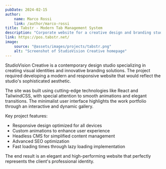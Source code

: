 ```yaml
---
pubDate: 2024-02-15
author:
    name: Marco Rossi
    link: /author/marco-rossi
title: Tabstr - Modern Tab Management System
description: "Corporate website for a creative design and branding studio"
link: https://pos.tabstr.net/
image:
    source: "@assets/images/projects/tabstr.png"
    alt: "Screenshot of StudioVision Creative homepage"
---
```


StudioVision Creative is a contemporary design studio specializing in creating visual identities and innovative branding solutions. The project required developing a modern and responsive website that would reflect the studio's sophisticated aesthetic.

The site was built using cutting-edge technologies like React and TailwindCSS, with special attention to smooth animations and elegant transitions. The minimalist user interface highlights the work portfolio through an interactive and dynamic gallery.

Key project features:
- Responsive design optimized for all devices
- Custom animations to enhance user experience
- Headless CMS for simplified content management
- Advanced SEO optimization
- Fast loading times through lazy loading implementation

The end result is an elegant and high-performing website that perfectly represents the client's professional identity.
